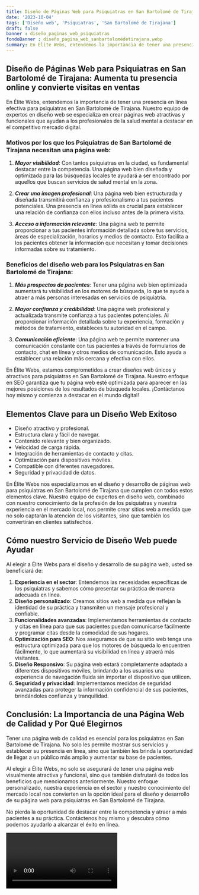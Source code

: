 ```yaml
---
title: Diseño de Páginas Web para Psiquiatras en San Bartolomé de Tirajana
date: '2023-10-04'
tags: ['Diseño web', 'Psiquiatras', 'San Bartolomé de Tirajana']
draft: false
banner : diseño_paginas_web_psiquiatras
fondoBanner : diseño_pagina_web_sanbartolomédetirajana.webp
summary: En Élite Webs, entendemos la importancia de tener una presencia en línea efectiva para psiquiatras en San Bartolomé de Tirajana. Nuestro equipo de expertos en diseño web se especializa en crear páginas web atractivas y funcionales que ayudan a los profesionales de la salud mental a destacar en el competitivo mercado digital.
---
```


## Diseño de Páginas Web para Psiquiatras en San Bartolomé de Tirajana: Aumenta tu presencia online y convierte visitas en ventas

En Élite Webs, entendemos la importancia de tener una presencia en línea efectiva para psiquiatras en San Bartolomé de Tirajana. Nuestro equipo de expertos en diseño web se especializa en crear páginas web atractivas y funcionales que ayudan a los profesionales de la salud mental a destacar en el competitivo mercado digital.

### Motivos por los que los Psiquiatras de San Bartolomé de Tirajana necesitan una página web:

1. ***Mayor visibilidad***: Con tantos psiquiatras en la ciudad, es fundamental destacar entre la competencia. Una página web bien diseñada y optimizada para las búsquedas locales te ayudará a ser encontrado por aquellos que buscan servicios de salud mental en la zona.

2. ***Crear una imagen profesional***: Una página web bien estructurada y diseñada transmitirá confianza y profesionalismo a tus pacientes potenciales. Una presencia en línea sólida es crucial para establecer una relación de confianza con ellos incluso antes de la primera visita.

3. ***Acceso a información relevante***: Una página web te permite proporcionar a tus pacientes información detallada sobre tus servicios, áreas de especialización, horarios y medios de contacto. Esto facilita a los pacientes obtener la información que necesitan y tomar decisiones informadas sobre su tratamiento.

### Beneficios del diseño web para los Psiquiatras en San Bartolomé de Tirajana:

1. ***Más prospectos de pacientes***: Tener una página web bien optimizada aumentará tu visibilidad en los motores de búsqueda, lo que te ayuda a atraer a más personas interesadas en servicios de psiquiatría.

2. ***Mayor confianza y credibilidad***: Una página web profesional y actualizada transmite confianza a tus pacientes potenciales. Al proporcionar información detallada sobre tu experiencia, formación y métodos de tratamiento, estableces tu autoridad en el campo.

3. ***Comunicación eficiente***: Una página web te permite mantener una comunicación constante con tus pacientes a través de formularios de contacto, chat en línea y otros medios de comunicación. Esto ayuda a establecer una relación más cercana y efectiva con ellos.

En Élite Webs, estamos comprometidos a crear diseños web únicos y atractivos para psiquiatras en San Bartolomé de Tirajana. Nuestro enfoque en SEO garantiza que tu página web esté optimizada para aparecer en las mejores posiciones de los resultados de búsqueda locales. ¡Contáctanos hoy mismo y comienza a destacar en el mundo digital!

<GifSeo />

<Cta />

## Elementos Clave para un Diseño Web Exitoso

- Diseño atractivo y profesional.
- Estructura clara y fácil de navegar.
- Contenido relevante y bien organizado.
- Velocidad de carga rápida.
- Integración de herramientas de contacto y citas.
- Optimización para dispositivos móviles.
- Compatible con diferentes navegadores.
- Seguridad y privacidad de datos.

En Élite Webs nos especializamos en el diseño y desarrollo de páginas web para psiquiatras en San Bartolomé de Tirajana que cumplen con todos estos elementos clave. Nuestro equipo de expertos en diseño web, combinado con nuestro conocimiento de la profesión de los psiquiatras y nuestra experiencia en el mercado local, nos permite crear sitios web a medida que no solo captarán la atención de los visitantes, sino que también los convertirán en clientes satisfechos.

## Cómo nuestro Servicio de Diseño Web puede Ayudar

Al elegir a Élite Webs para el diseño y desarrollo de su página web, usted se beneficiará de:

1. **Experiencia en el sector**: Entendemos las necesidades específicas de los psiquiatras y sabemos cómo presentar su práctica de manera adecuada en línea.
2. **Diseño personalizado**: Creamos sitios web a medida que reflejan la identidad de su práctica y transmiten un mensaje profesional y confiable.
3. **Funcionalidades avanzadas**: Implementamos herramientas de contacto y citas en línea para que sus pacientes puedan comunicarse fácilmente y programar citas desde la comodidad de sus hogares.
4. **Optimización para SEO**: Nos aseguramos de que su sitio web tenga una estructura optimizada para que los motores de búsqueda lo encuentren fácilmente, lo que aumentará su visibilidad en línea y atraerá más visitantes.
5. **Diseño Responsivo**: Su página web estará completamente adaptada a diferentes dispositivos móviles, brindando a los usuarios una experiencia de navegación fluida sin importar el dispositivo que utilicen.
6. **Seguridad y privacidad**: Implementamos medidas de seguridad avanzadas para proteger la información confidencial de sus pacientes, brindándoles confianza y tranquilidad.

## Conclusión: La Importancia de una Página Web de Calidad y Por Qué Elegirnos

Tener una página web de calidad es esencial para los psiquiatras en San Bartolomé de Tirajana. No solo les permite mostrar sus servicios y establecer su presencia en línea, sino que también les brinda la oportunidad de llegar a un público más amplio y aumentar su base de pacientes. 

Al elegir a Élite Webs, no solo se asegurará de tener una página web visualmente atractiva y funcional, sino que también disfrutará de todos los beneficios que mencionamos anteriormente. Nuestro enfoque personalizado, nuestra experiencia en el sector y nuestro conocimiento del mercado local nos convierten en la opción ideal para el diseño y desarrollo de su página web para psiquiatras en San Bartolomé de Tirajana.

No pierda la oportunidad de destacar entre la competencia y atraer a más pacientes a su práctica. Contáctenos hoy mismo y descubra cómo podemos ayudarlo a alcanzar el éxito en línea.

<Video />

<CtaBot job='Psiquiatras' city='San Bartolomé de Tirajana'/>

<Gmaps query='San Bartolomé de Tirajana+españa+maps' />